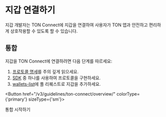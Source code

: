 
# 지갑 연결하기

지갑 개발자는 TON Connect에 지갑을 연결하여 사용자가 TON 앱과 안전하고 편리하게 상호작용할 수 있도록 할 수 있습니다.

## 통합

지갑을 TON Connect에 연결하려면 다음 단계를 따르세요:

1. [프로토콜 명세](/v3/guidelines/ton-connect/overview/)를 주의 깊게 읽으세요.
2. [SDK](/v3/guidelines/ton-connect/guidelines/developers) 중 하나를 사용하여 프로토콜을 구현하세요.
3. [wallets-list](https://github.com/ton-blockchain/wallets-list)에 풀 리퀘스트로 지갑을 추가하세요.

<Button href="/v3/guidelines/ton-connect/overview/" colorType={'primary'} sizeType={'sm'}>

통합 시작하기

</Button>
